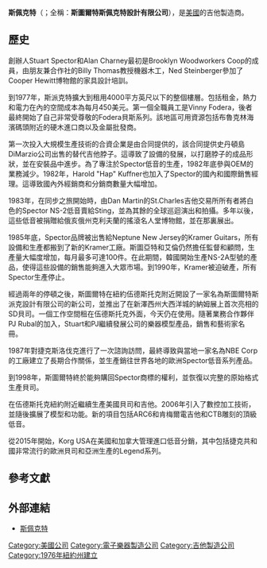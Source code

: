 {{Infobox company
| name = 斯佩克特
| name_en = Spector
| logo = 
| logo_size = 
| logo_caption = 
| image = 
| image_size = 
| image_caption = 
| type = [[私人公司|私人公司]]
| trading_name = 
| native_name = 
| native_name_lang = 
| other_name = 
| traded_as = 
| ISIN = 
| local_code_name = 
| local_code = 
| fate = 
| predecessor = 
| successor = 
| foundation = {{Start date and age|df=yes|1976}}
| defunct = 
| location = {{USA}}[[紐約|紐約]][[布魯克林區|布魯克林區]]
| locations = 
| area_served = 
| founder = [[Stuart_Spector|Stuart Spector]]、[[Alan_Charney|Alan Charney]]
| key_people = 
| industry = 
| products = 
| services = 
| revenue = 
| operating_income = 
| net_income = 
| aum = 
| assets = 
| equity = 
| owner = 
| num_employees = 
| num_employees_year = 
| parent = 
| divisions = 
| subsid = 
| homepage = {{URL|http://www.spectorbass.com/}}
| slogan = 
| capital = 
| market_value = 
| P/E_ratio = 
| earnings_per_share = 
| net_asset_value = 
| accounting_period = 
| major_shareholder = 
| footnotes = 
}}

'''斯佩克特'''（{{lang-en|Spector}}；全稱：'''斯圖爾特斯佩克特設計有限公司'''），是[[美國|美國]]的吉他製造商。

== 歷史 ==
創辦人Stuart Spector和Alan Charney最初是Brooklyn Woodworkers Coop的成員，由朋友兼合作社的Billy Thomas教授機器木工，Ned Steinberger參加了Cooper Hewitt博物館的家具設計培訓。

到1977年，斯派克特擴大到租用4000平方英尺以下的整個樓層。包括租金，熱力和電力在內的空間成本為每月450美元。第一個全職員工是Vinny Fodera，後者最終開始了自己非常受尊敬的Fodera貝斯系列。該地區可用資源包括布魯克林海濱碼頭附近的硬木進口商以及金屬批發商。

第一次投入大規模生產技術的合資企業是由合同提供的，該合同提供史丹頓島DiMarzio公司出售的替代吉他脖子。這導致了設備的發展，以打磨脖子的成品形狀，並在安裝品中進步。為了專注於Spector低音的生產，1982年底參與OEM的業務減少。1982年，Harold "Hap" Kuffner也加入了Spector的國內和國際銷售經理。這導致國內外經銷商和分銷商數量大幅增加。

1983年，在同步之旅開始時，由Dan Martin的St.Charles吉他交易所所有者將白色的Spector NS-2低音賣給Sting，並為其餘的全球巡迴演出和拍攝。多年以後，這些低音被捐贈給俄亥俄州克利夫蘭的搖滾名人堂博物館，並在那裏展出。

1985年底，Spector品牌被出售給Neptune New Jersey的Kramer Guitars，所有設備和生產都搬到了新的Kramer工廠。斯圖亞特和艾倫仍然擔任監督和顧問，生產量大幅度增加，每月最多可達100件。在此期間，韓國開始生產NS-2A型號的產品，使得這些設備的銷售能夠進入大眾市場。到1990年，Kramer被迫破產，所有Spector生產停止。

經過兩年的停頓之後，斯圖爾特在紐約伍德斯托克附近開設了一家名為斯圖爾特斯派克設計有限公司的新公司，並推出了在新澤西州大西洋城的納姆展上首次亮相的SD貝司。一個工作空間租在伍德斯托克外面，今天仍在使用。隨著業務合作夥伴PJ Rubal的加入，Stuart和PJ繼續發展公司的樂器模型產品，銷售和藝術家名冊。

1987年對捷克斯洛伐克進行了一次諮詢訪問，最終導致與當地一家名為NBE Corp的工廠建立了長期合作關係，並生產銷往世界各地的歐洲Spector低音系列產品。

到1998年，斯圖爾特終於能夠購回Spector商標的權利，並恢復以完整的原始格式生產貝司。

在伍德斯托克紐約附近繼續生產美國貝司和吉他。2006年引入了數控加工技術，並隨後擴展了模型和功能。新的項目包括ARC6和肯梅爾電吉他和CTB雕刻的頂級低音。

從2015年開始，Korg USA在美國和加拿大管理進口低音分銷，其中包括捷克共和國非常流行的歐洲貝司和亞洲生產的Legend系列。

== 參考文獻 ==
{{Reflist}}

== 外部連結 ==
* {{en}}[http://www.spectorbass.com/ 斯佩克特]

[[Category:美國公司|Category:美國公司]]
[[Category:電子樂器製造公司|Category:電子樂器製造公司]]
[[Category:吉他製造公司|Category:吉他製造公司]]
[[Category:1976年紐約州建立|Category:1976年紐約州建立]]